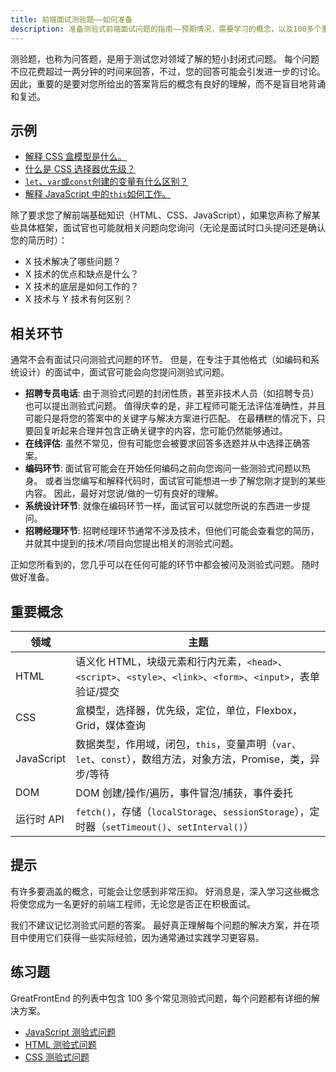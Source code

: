 ```yaml
---
title: 前端面试测验题——如何准备
description: 准备测验式前端面试问题的指南——预期情况，需要学习的概念，以及100多个重要的练习题。
---
```


测验题，也称为问答题，是用于测试您对领域了解的短小封闭式问题。 每个问题不应花费超过一两分钟的时间来回答，不过，您的回答可能会引发进一步的讨论。 因此，重要的是要对您所给出的答案背后的概念有良好的理解，而不是盲目地背诵和复述。

## 示例

- [解释 CSS 盒模型是什么。](/questions/quiz/explain-your-understanding-of-the-box-model-and-how-you-would-tell-the-browser-in-css-to-render-your-layout-in-different-box-models)
- [什么是 CSS 选择器优先级？](/questions/quiz/what-is-css-selector-specificity-and-how-does-it-work)
- [`let`、`var`或`const`创建的变量有什么区别？](/questions/quiz/what-are-the-differences-between-variables-created-using-let-var-or-const)
- [解释 JavaScript 中的`this`如何工作。](/questions/quiz/explain-how-this-works-in-javascript)

除了要求您了解前端基础知识（HTML、CSS、JavaScript），如果您声称了解某些具体框架，面试官也可能就相关问题向您询问（无论是面试时口头提问还是确认您的简历时）：

- X 技术解决了哪些问题？
- X 技术的优点和缺点是什么？
- X 技术的底层是如何工作的？
- X 技术与 Y 技术有何区别？

## 相关环节

通常不会有面试只问测验式问题的环节。 但是，在专注于其他格式（如编码和系统设计）的面试中，面试官可能会向您提问测验式问题。

- **招聘专员电话**: 由于测验式问题的封闭性质，甚至非技术人员（如招聘专员）也可以提出测验式问题。 值得庆幸的是，非工程师可能无法评估准确性，并且可能只是将您的答案中的关键字与解决方案进行匹配。 在最糟糕的情况下，只要回复听起来合理并包含正确关键字的内容，您可能仍然能够通过。
- **在线评估**: 虽然不常见，但有可能您会被要求回答多选题并从中选择正确答案。
- **编码环节**: 面试官可能会在开始任何编码之前向您询问一些测验式问题以热身。 或者当您编写和解释代码时，面试官可能想进一步了解您刚才提到的某些内容。 因此，最好对您说/做的一切有良好的理解。
- **系统设计环节**: 就像在编码环节一样，面试官可以就您所说的东西进一步提问。
- **招聘经理环节**: 招聘经理环节通常不涉及技术，但他们可能会查看您的简历，并就其中提到的技术/项目向您提出相关的测验式问题。

正如您所看到的，您几乎可以在任何可能的环节中都会被问及测验式问题。 随时做好准备。

## 重要概念

| 领域 | 主题 |
| --- | --- |
| HTML | 语义化 HTML，块级元素和行内元素，`<head>`、`<script>`、`<style>`、`<link>`、`<form>`、`<input>`，表单验证/提交 |
| CSS | 盒模型，选择器，优先级，定位，单位，Flexbox，Grid，媒体查询 |
| JavaScript | 数据类型，作用域，闭包，`this`，变量声明（`var`、`let`、`const`），数组方法，对象方法，Promise，类，异步/等待 |
| DOM | DOM 创建/操作/遍历，事件冒泡/捕获，事件委托 |
| 运行时 API | `fetch()`，存储（`localStorage`、`sessionStorage`），定时器（`setTimeout()`、`setInterval()`） |

## 提示

有许多要涵盖的概念，可能会让您感到非常压抑。 好消息是，深入学习这些概念将使您成为一名更好的前端工程师，无论您是否正在积极面试。

我们不建议记忆测验式问题的答案。 最好真正理解每个问题的解决方案，并在项目中使用它们获得一些实际经验，因为通常通过实践学习更容易。

## 练习题

GreatFrontEnd 的列表中包含 100 多个常见测验式问题，每个问题都有详细的解决方案。

- [JavaScript 测验式问题](/questions/javascript-interview-questions/quiz)
- [HTML 测验式问题](/questions/html-interview-questions/quiz)
- [CSS 测验式问题](/questions/css-interview-questions/quiz)
